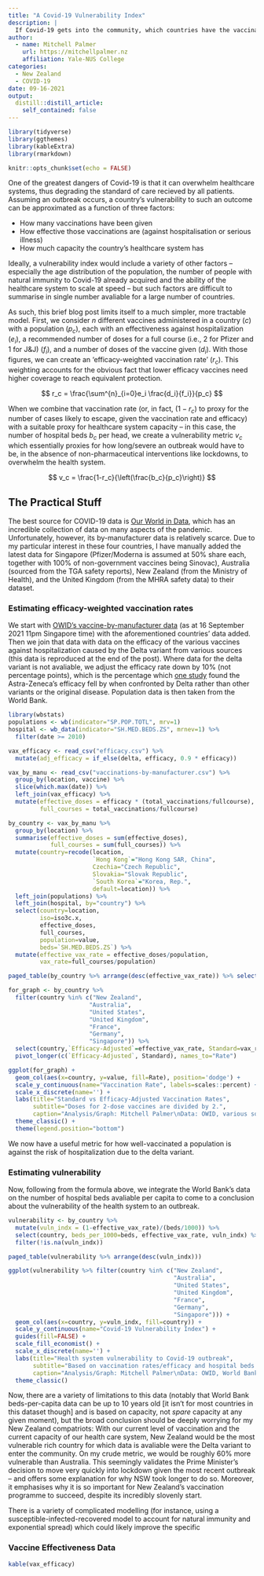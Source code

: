 ```yaml
---
title: "A Covid-19 Vulnerability Index"
description: |
  If Covid-19 gets into the community, which countries have the vaccinations and health system capacity to handle it
author:
  - name: Mitchell Palmer
    url: https://mitchellpalmer.nz
    affiliation: Yale-NUS College
categories:
  - New Zealand
  - COVID-19
date: 09-16-2021
output:
  distill::distill_article:
    self_contained: false
---
```



```r
library(tidyverse)
library(ggthemes)
library(kableExtra)
library(rmarkdown)

knitr::opts_chunk$set(echo = FALSE)
```

One of the greatest dangers of Covid-19 is that it can overwhelm healthcare systems, thus degrading the standard of care recieved by all patients. Assuming an outbreak occurs, a country's vulnerability to such an outcome can be approximated as a function of three factors:

- How many vaccinations have been given
- How effective those vaccinations are (against hospitalisation or serious illness)
- How much capacity the country's healthcare system has

Ideally, a vulnerability index would include a variety of other factors -- especially the age distribution of the population, the number of people with natural immunity to Covid-19 already acquired and the ability of the healthcare system to scale at speed -- but such factors are difficult to summarise in single number avaliable for a large number of countries.

As such, this brief blog post limits itself to a much simpler, more tractable model. First, we consider $n$ different vaccines administered in a country ($c$) with a population ($p_c$), each with an effectiveness against hospitalization ($e_i$), a recommended number of doses for a full course (i.e., 2 for Pfizer and 1 for J&J) ($f_i$), and  a number of doses of the vaccine given ($d_i$). With those figures, we can create an 'efficacy-weighted vaccination rate' ($r_c$). This weighting accounts for the obvious fact that lower efficacy vaccines need higher coverage to reach equivalent protection.

$$
r_c = \frac{\sum^{n}_{i=0}e_i \frac{d_i}{f_i}}{p_c}
$$

When we combine that vaccination rate (or, in fact, $(1-r_c)$ to proxy for the number of cases likely to escape, given the vaccination rate and efficacy) with a suitable proxy for healthcare system capacity -- in this case, the number of hospital beds $b_c$ per head, we create a vulnerability metric $v_c$ which essentially proxies for how long/severe an outbreak would have to be, in the absence of non-pharmaceutical interventions like lockdowns, to overwhelm the health system.

$$
v_c = \frac{1-r_c}{\left(\frac{b_c}{p_c}\right)}
$$

## The Practical Stuff
The best source for COVID-19 data is [Our World in Data](https://ourworldindata.org/), which has an incredible collection of data on many aspects of the pandemic. Unfortunately, however, its by-manufacturer data is relatively scarce. Due to my particular interest in these four countries, I have manually added the latest data for Singapore (Pfizer/Moderna is assumed at 50% share each, together with 100% of non-government vaccines being Sinovac), Australia (sourced from the TGA safety reports), New Zealand (from the Ministry of Health), and the United Kingdom (from the MHRA safety data) to their dataset.

### Estimating efficacy-weighted vaccination rates
We start with [OWID's vaccine-by-manufacturer data](https://github.com/owid/covid-19-data/blob/master/public/data/vaccinations/vaccinations-by-manufacturer.csv) (as at 16 September 2021 11pm Singapore time) with the aforementioned countries' data added. Then we join that data with data on the efficacy of the various vaccines against hospitalization caused by the Delta variant from various sources (this data is reproduced at the end of the post). Where data for the delta variant is not avaliable, we adjust the efficacy rate down by 10% (not percentage points), which is the percentage which [one study](https://www.nejm.org/doi/full/10.1056/nejmoa2108891) found the Astra-Zeneca's efficacy fell by when confronted by Delta rather than other variants or the original disease. Population data is then taken from the World Bank.

```r
library(wbstats)
populations <- wb(indicator="SP.POP.TOTL", mrv=1)
hospital <- wb_data(indicator="SH.MED.BEDS.ZS", mrnev=1) %>%
  filter(date >= 2010)

vax_efficacy <- read_csv("efficacy.csv") %>%
  mutate(adj_efficacy = if_else(delta, efficacy, 0.9 * efficacy))

vax_by_manu <- read_csv("vaccinations-by-manufacturer.csv") %>%
  group_by(location, vaccine) %>%
  slice(which.max(date)) %>%
  left_join(vax_efficacy) %>%
  mutate(effective_doses = efficacy * (total_vaccinations/fullcourse),
         full_courses = total_vaccinations/fullcourse)

by_country <- vax_by_manu %>%
  group_by(location) %>%
  summarise(effective_doses = sum(effective_doses),
            full_courses = sum(full_courses)) %>%
  mutate(country=recode(location,
                        `Hong Kong`="Hong Kong SAR, China",
                        Czechia="Czech Republic",
                        Slovakia="Slovak Republic",
                        `South Korea`="Korea, Rep.", 
                        default=location)) %>%
  left_join(populations) %>%
  left_join(hospital, by="country") %>%
  select(country=location,
         iso=iso3c.x,
         effective_doses,
         full_courses,
         population=value,
         beds=`SH.MED.BEDS.ZS`) %>%
  mutate(effective_vax_rate = effective_doses/population,
         vax_rate=full_courses/population)

paged_table(by_country %>% arrange(desc(effective_vax_rate)) %>% select(country, effective_vax_rate, vax_rate))
```

```r
for_graph <- by_country %>% 
  filter(country %in% c("New Zealand",
                       "Australia",
                       "United States",
                       "United Kingdom",
                       "France",
                       "Germany",
                       "Singapore")) %>%
  select(country,`Efficacy-Adjusted`=effective_vax_rate, Standard=vax_rate) %>%
  pivot_longer(c(`Efficacy-Adjusted`, Standard), names_to="Rate")

ggplot(for_graph) +
  geom_col(aes(x=country, y=value, fill=Rate), position='dodge') +
  scale_y_continuous(name="Vaccination Rate", labels=scales::percent) + 
  scale_x_discrete(name='') +
  labs(title="Standard vs Efficacy-Adjusted Vaccination Rates",
       subtitle="Doses for 2-dose vaccines are divided by 2.",
       caption="Analysis/Graph: Mitchell Palmer\nData: OWID, various sources") +
  theme_classic() +
  theme(legend.position="bottom")

```


We now have a useful metric for how well-vaccinated a population is against the risk of hospitalization due to the delta variant. 

### Estimating vulnerability

Now, following from the formula above, we integrate the World Bank's data on the number of hospital beds avaliable per capita to come to a conclusion about the vulnerability of the health system to an outbreak.

```r
vulnerability <- by_country %>%
  mutate(vuln_indx = (1-effective_vax_rate)/(beds/1000)) %>%
  select(country, beds_per_1000=beds, effective_vax_rate, vuln_indx) %>%
  filter(!is.na(vuln_indx))

paged_table(vulnerability %>% arrange(desc(vuln_indx)))
```

```r
ggplot(vulnerability %>% filter(country %in% c("New Zealand",
                                               "Australia",
                                               "United States",
                                               "United Kingdom",
                                               "France",
                                               "Germany",
                                               "Singapore"))) +
  geom_col(aes(x=country, y=vuln_indx, fill=country)) +
  scale_y_continuous(name="Covid-19 Vulnerability Index") + 
  guides(fill=FALSE) +
  scale_fill_economist() +
  scale_x_discrete(name='') +
  labs(title="Health system vulnerability to Covid-19 outbreak",
       subtitle="Based on vaccination rates/efficacy and hospital beds per capita",
       caption="Analysis/Graph: Mitchell Palmer\nData: OWID, World Bank") +
  theme_classic()
```


Now, there are a variety of limitations to this data (notably that World Bank beds-per-capita data can be up to 10 years old [it isn't for most countries in this dataset though] and is based on capacity, not *spare* capacity at any given moment), but the broad conclusion should be deeply worrying for my New Zealand compatriots: With our current level of vaccination and the current capacity of our health care system, New Zealand would be the most vulnerable rich country for which data is avaliable were the Delta variant to enter the community. On my crude metric, we would be roughly 60% more vulnerable than Australia. This seemingly validates the Prime Minister's decision to move very quickly into lockdown given the most recent outbreak -- and offers some explanation for why NSW took longer to do so. Moreover, it emphasises why it is so important for New Zealand's vaccination programme to succeed, despite its incredibly slovenly start.

There is a variety of complicated modelling (for instance, using a susceptible-infected-recovered model to account for natural immunity and exponential spread) which could likely improve the specific 

### Vaccine Effectiveness Data
```r
kable(vax_efficacy)
```




